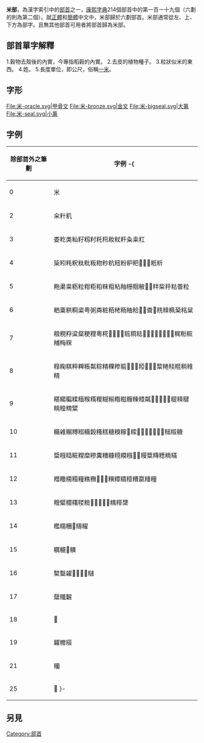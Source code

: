 {{Kangxi Radical Infobox|119|uni=7C73 
|meaning=[[稻|米]]
|prev=竹
|next=糸
|pny= mǐ
|bopo= ㄇㄧˇ
|gr= mii
|wade= mi<sup>3</sup>
|jyutping= mai5
|yale= máih
|hi= ベイ, マイ bei, mai <small>(on)</small><br/>こめ kome <small>(kun)</small>
|kanji= 米偏 komehen
|hang= 쌀 ssal
|hanja= 미 mi
}}

'''米部'''，為漢字索引中的[[部首|部首]]之一，[[康熙字典|康熙字典]]214個部首中的第一百一十九個（六劃的則為第二個）。就[[正體中文|正體]]和[[簡體|簡體]]中文中，米部歸於六劃部首。米部通常從左、上、下方為部字。且無其他部首可用者將部首歸為米部。

== 部首單字解釋 ==

1.穀物去殼後的內實，今專指稻穀的內實。
2.去皮的植物種子。
3.粒狀似米的東西。
4.姓。
5.長度單位，即公尺，俗稱[[米_(單位)|一米]]。

== 字形 ==
<gallery>
File:米-oracle.svg|甲骨文
File:米-bronze.svg|金文
File:米-bigseal.svg|大篆
File:米-seal.svg|小篆
</gallery>

==字例==
{| class="wikitable"
! 除部首外之筆劃!!字例
-{
|----
| 0 || 米
|----
| 2 || 籴籵籶
|----
| 3 || 娄籺类籼籽籾籿籷籸籹粀粁粂𥸮䉺
|----
| 4 || 粊粌粍粎粏粃粄粅粆粇粈粉粐粑𥸿𥸷𥹀䉻䉼
|----
| 5 || 粚粛粜粝粒粓粔粕粖粗粘粙粣𥹉𥹖𥹘𥹙䉽䉾䉿䊀畨粒
|----
| 6 || 粞粟粠粡粢粤粥粦粧粨粩粫粬粭𥹞𥹯𥹢𥹰䊁䊂䊃䊄䊅䊆
|----
| 7 || 粮粯粰粱粲粳粴粵糀𥺊𥺎𥺏𥹸𥺁𥺂𥺃𥺆𥺐𥺑𥺒𥺓𥺔𥺕𥺖䊊䊋䊌䊇䊈䊉
|----
| 8 || 粶粷粸粹粺粻粼粽精粿糁𥺦𥺹𥺺𥺻𥺼𥺽𥺾𥺿䊍䊎䊏䊐䊑䊒精
|----
| 9 || 糂糃糄糅糆糇糈糉糊糋糌糍糎𥻂𥻗𥻘𥻙𥻠𥻡𥻢𥻣䊓䊔䊕䊖䊗䊘䊙
|----
| 10 || 糒䨀糏糐糑糒糓糔糕糖糗糘𥻧𥻨𥻮𥻸𥻹𥻺𥻻𥻼𥻽䊚䊛糖
|----
| 11 || 䊠糨糙糚糛糜糝糞糟糠糡糢糨𥼕𥼖䊡䊢䊜䊝䊞䊟
|----
| 12 || 糣糤糥糦糧𥼚𥼣𥼱𥼲𥼳䊣䊤䊥䊦䊧䊨䊩糧
|----
| 13 || 糩糪糫糬糭𥽋𥽌𥽍𥽎𥽄𥽇䊪䊫䊬
|----
| 14 || 糮糯糰𥽔䊭䊮
|----
| 15 || 糲𥽜𥽢䊯
|----
| 16 || 糱糳糴𥽪𥽡𥽤𥽩䊰
|----
| 17 || 糵䊱䊲
|----
| 18 || 𥽵
|----
| 19 || 糶䊳䊴
|----
| 21 || 糷
|----
| 25 || 𥾃
}-
|}

==另見==
{{wiktionary|米}}

{{康熙部首}}
{{简体中文部首}}

[[Category:部首|Category:部首]]